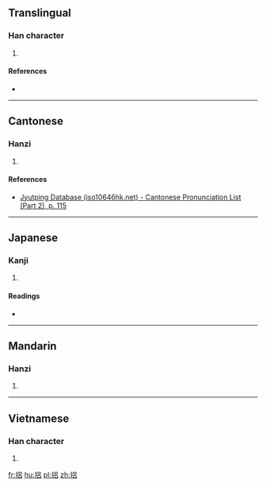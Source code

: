 ==Translingual==

===Han character===
{{Han char|rn=64|rad=手|as=07|sn=10|four=|canj=QRHR,QRR|ids=⿰扌吕}}

# {{defn|Han|sort=手07}}

====References====
* {{Han ref|kx=0434.241|dkj=12172|hdz=31883.030|uh=635B|ud=25435}}

----

==Cantonese==

===Hanzi===
{{yue-hanzi|jyut=[[leoi5]]|y=leui5}}

# {{defn|lang=yue|sort=手07}}

====References====
*[http://www.iso10646hk.net/jp/document/download.jsp Jyutping Database (iso10646hk.net) - Cantonese Pronunciation List (Part 2), p. 115]

----

==Japanese==

===Kanji===
{{ja-kanji|grade=|rs=手07}}

# {{defn|lang=ja|sort=手07}}

====Readings====
* {{ja-readings|on=[[りょ]] (ryo)|kun=[[とも]] (tomo)}}

----

==Mandarin==

===Hanzi===
{{cmn-hanzi|pin=[[lǚ]] ([[lü3]])|wg=lü<sup>3</sup>}}

# {{defn|lang=cmn|sort=手07}}

----

==Vietnamese==

===Han character===
{{vi-hantu|trã|rs=手07}}

# {{defn|lang=vi|sort=手07}}

[[fr:捛]]
[[hu:捛]]
[[pl:捛]]
[[zh:捛]]